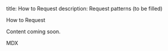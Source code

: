 title: How to Request
description: Request patterns (to be filled)


<Copy />
How to Request

Content coming soon.

<Feedback /> MDX
